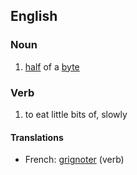 ==English==
===Noun===
#[[half]] of a [[byte]]

===Verb===
# to eat little bits of, slowly
====Translations====
*French: [[grignoter]] (verb)
